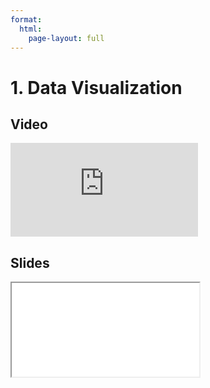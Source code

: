 ```yaml
---
format:
  html:
    page-layout: full
---
```


# 1. Data Visualization

::: {.panel-tabset .nav-pills}

## Video

<iframe
    class="video"
    src="https://www.youtube.com/embed/C-UQlRvyOWU?start=2&end=220"
    title="Module 0 Video - Module Learning Outcomes"
    frameborder="0"
    allow="accelerometer; autoplay; clipboard-write; encrypted-media; gyroscope; picture-in-picture"
    allowfullscreen
></iframe>

## Slides

<iframe
    class="slide-deck"
    src="slides/module0_00.html"
></iframe>

:::
